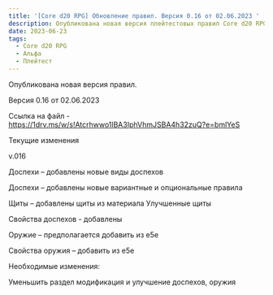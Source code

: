 ```yaml
---
title: '[Core d20 RPG] Обновление правил. Версия 0.16 от 02.06.2023 '
description: Опубликована новая версия плейтестовых правил Core d20 RPG
date: 2023-06-23
tags:
  - Core d20 RPG
  - Альфа
  - Плейтест
---
```


Опубликована новая версия правил.

Версия 0.16 от 02.06.2023

Ссылка на файл - https://1drv.ms/w/s!Atcrhwwo1lBA3IphVhmJSBA4h32zuQ?e=bmlYeS

Текущие изменения

v.016 

Доспехи – добавлены новые виды доспехов

Доспехи – добавлены новые вариантные и опциональные правила

Щиты – добавлены щиты из материала Улучшенные щиты

Свойства доспехов - добавлены

Оружие – предполагается добавить из е5е

Свойства оружия – добавить из е5е

Необходимые изменения:

Уменьшить раздел модификация и улучшение доспехов, оружия

